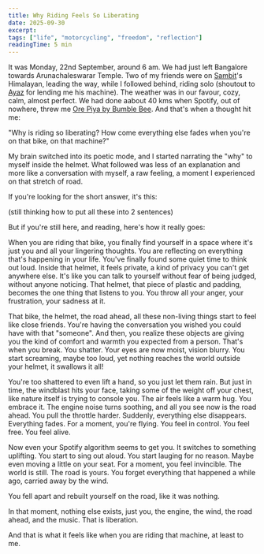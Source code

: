 ```yaml
---
title: Why Riding Feels So Liberating
date: 2025-09-30
excerpt: 
tags: ["life", "motorcycling", "freedom", "reflection"]
readingTime: 5 min
---
```


It was Monday, 22nd September, around 6 am. We had just left Bangalore towards Arunachaleswarar Temple. Two of my friends were on [Sambit](https://x.com/sambit_03)'s Himalayan, leading the way, while I followed behind, riding solo (shoutout to [Ayaz](https://x.com/SkAyaz97) for lending me his machine). The weather was in our favour, cozy, calm, almost perfect. We had done aabout 40 kms when Spotify, out of nowhere, threw me [Ore Piya by Bumble Bee](https://open.spotify.com/track/3LatqsKSuzBMUyPoLif6mW?si=ec7e31499cb2480d). And that's when a thought hit me:

"Why is riding so liberating? How come everything else fades when you're on that bike, on that machine?"

My brain switched into its poetic mode, and I started narrating the "why" to myself inside the helmet. What followed was less of an explanation and more like a conversation with myself, a raw feeling, a moment I experienced on that stretch of road.

If you're looking for the short answer, it's this:

(still thinking how to put all these into 2 sentences)

But if you're still here, and reading, here's how it really goes:

When you are riding that bike, you finally find yourself in a space where it's just you and all your lingering thoughts. You are reflecting on everything that's happening in your life. You've finally found some quiet time to think out loud. Inside that helmet, it feels private, a kind of privacy you can't get anywhere else. It's like you can talk to yourself without fear of being judged, without anyone noticing. That helmet, that piece of plastic and padding, becomes the one thing that listens to you. You throw all your anger, your frustration, your sadness at it.

That bike, the helmet, the road ahead, all these non-living things start to feel like close friends. You're having the conversation you wished you could have with that "someone". And then, you realize these objects are giving you the kind of comfort and warmth you expected from a person. That's when you break. You shatter. Your eyes are now moist, vision blurry. You start screaming, maybe too loud, yet nothing reaches the world outside your helmet, it swallows it all!

You're too shattered to even lift a hand, so you just let them rain. But just in time, the windblast hits your face, taking some of the weight off your chest, like nature itself is trying to console you. The air feels like a warm hug. You embrace it. The engine noise turns soothing, and all you see now is the road ahead. You pull the throttle harder. Suddenly, everything else disappears. Everything fades. For a moment, you're flying. You feel in control. You feel free. You feel alive.

Now even your Spotify algorithm seems to get you. It switches to something uplifting. You start to sing out aloud. You start lauging for no reason. Maybe even moving a little on your seat. For a moment, you feel invincible. The world is still. The road is yours. You forget everything that happened a while ago, carried away by the wind.

You fell apart and rebuilt yourself on the road, like it was nothing.

In that moment, nothing else exists, just you, the engine, the wind, the road ahead, and the music. That is liberation.

And that is what it feels like when you are riding that machine, at least to me.
